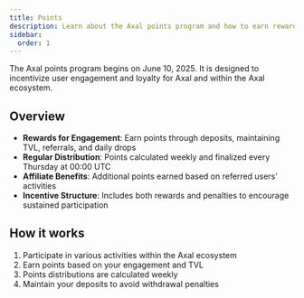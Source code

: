 ```yaml
---
title: Points
description: Learn about the Axal points program and how to earn rewards.
sidebar:
  order: 1
---
```


The Axal points program begins on June 10, 2025. It is designed to incentivize user engagement and loyalty for Axal and within the Axal ecosystem.

## Overview

- **Rewards for Engagement**: Earn points through deposits, maintaining TVL, referrals, and daily drops
- **Regular Distribution**: Points calculated weekly and finalized every Thursday at 00:00 UTC
- **Affiliate Benefits**: Additional points earned based on referred users' activities
- **Incentive Structure**: Includes both rewards and penalties to encourage sustained participation

## How it works

1. Participate in various activities within the Axal ecosystem
2. Earn points based on your engagement and TVL
3. Points distributions are calculated weekly
4. Maintain your deposits to avoid withdrawal penalties